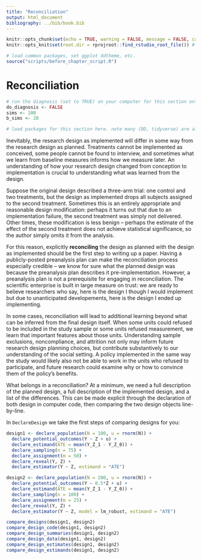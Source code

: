 ```yaml
---
title: "Reconciliation"
output: html_document
bibliography: ../bib/book.bib 
---
```


<!-- note do_bookdown is set in index.rmd, so we know if you're running just this .Rmd or compiling the book-->
```r
knitr::opts_chunk$set(echo = TRUE, warning = FALSE, message = FALSE, cache = FALSE)
knitr::opts_knit$set(root.dir = rprojroot::find_rstudio_root_file()) # files are all relative to RStudio project home
```

```r
# load common packages, set ggplot ddtheme, etc.
source("scripts/before_chapter_script.R")
```

<!-- start post here, do not edit above -->

# Reconciliation

<!-- make sure to rename the section title below -->

```r
# run the diagnosis (set to TRUE) on your computer for this section only before pushing to Github. no diagnosis will ever take place on github.
do_diagnosis <- FALSE
sims <- 100
b_sims <- 20
```

```r
# load packages for this section here. note many (DD, tidyverse) are already available, see scripts/package-list.R
```



Inevitably, the research design as implemented will differ in some way from the research design as planned. Treatments cannot be implemented as conceived, some people cannot be found to interview, and sometimes what we learn from baseline measures informs how we measure later. An understanding of how your research design changed from conception to implementation is crucial to understanding what was learned from the design. 

Suppose the original design described a three-arm trial: one control and two treatments, but the design as implemented drops all subjects assigned to the second treatment. Sometimes this is an entirely appropriate and reasonable design modification: perhaps it turns out that due to an implementation failure, the second treatment was simply not delivered. Other times, these modification is less benign -- perhaps the estimate of the effect of the second treatment does not achieve statistical significance, so the author simply omits it from the analysis. 

For this reason, explicitly **reconciling** the design as planned with the design as implemented should be the first step to writing up a paper. Having a publicly-posted preanalysis plan can make the reconciliation process especially credible -- we know for sure what the planned design was because the preanalysis plan describes it pre-implementation. However, a preanalysis plan is not a prerequisite for engaging in reconciliation. The scientific enterprise is built in large measure on trust: we are ready to believe researchers who say, here is the design I though I would implement but due to unanticipated developements, here is the design I ended up implementing. 

In some cases, reconciliation will lead to additional learning beyond what can be inferred from the final design itself. When some units could refused to be included in the study sample or some units refused measurement, we learn that important features about those units. Understanding sample exclusions, noncompliance, and attrition not only may inform future research design planning choices, but contribute substantively to our understanding of the social setting. A policy implemented in the same way the study would likely also not be able to work in the units who refused to participate, and future research could examine why or how to convince them of the policy's benefits.

What belongs in a reconciliation? At a minimum, we need a full description of the planned design, a full description of the implemented design, and a list of the differences. This can be made explicit through the declaration of both design in computer code, then comparing the two design objects line-by-line.

In `DeclareDesign` we take the first steps of comparing designs for you:

```r
design1 <- declare_population(N = 100, u = rnorm(N)) +
  declare_potential_outcomes(Y ~ Z + u) +
  declare_estimand(ATE = mean(Y_Z_1 - Y_Z_0)) +
  declare_sampling(n = 75) +
  declare_assignment(m = 50) +
  declare_reveal(Y, Z) +
  declare_estimator(Y ~ Z, estimand = "ATE")

design2 <- declare_population(N = 200, u = rnorm(N)) +
  declare_potential_outcomes(Y ~ 0.5*Z + u) +
  declare_estimand(ATE = mean(Y_Z_1 - Y_Z_0)) +
  declare_sampling(n = 100) +
  declare_assignment(m = 25) +
  declare_reveal(Y, Z) +
  declare_estimator(Y ~ Z, model = lm_robust, estimand = "ATE")

compare_designs(design1, design2)
compare_design_code(design1, design2)
compare_design_summaries(design1, design2)
compare_design_data(design1, design2)
compare_design_estimates(design1, design2)
compare_design_estimands(design1, design2)
```


<!-- ### Scattered thoughts -->

<!-- - @ofosu2019pre -->



